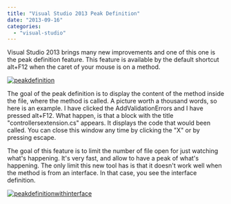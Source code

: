 ```yaml
---
title: "Visual Studio 2013 Peak Definition"
date: "2013-09-16"
categories: 
  - "visual-studio"
---
```


Visual Studio 2013 brings many new improvements and one of this one is the peak definition feature. This feature is available by the default shortcut alt+F12 when the caret of your mouse is on a method.

[![peakdefinition](http://patrickdesjardins.com/blog/wp-content/uploads/2013/09/peakdefinition-400x176.png)](http://patrickdesjardins.com/blog/?attachment_id=2302)

The goal of the peak definition is to display the content of the method inside the file, where the method is called. A picture worth a thousand words, so here is an example. I have clicked the AddValidationErrors and I have pressed alt+F12. What happen, is that a block with the title "controllersextension.cs" appears. It displays the code that would been called. You can close this window any time by clicking the "X" or by pressing escape.

The goal of this feature is to limit the number of file open for just watching what's happening. It's very fast, and allow to have a peak of what's happening. The only limit this new tool has is that it doesn't work well when the method is from an interface. In that case, you see the interface definition.

[![peakdefinitionwithinterface](http://patrickdesjardins.com/blog/wp-content/uploads/2013/09/peakdefinitionwithinterface-400x155.png)](http://patrickdesjardins.com/blog/?attachment_id=2303)
